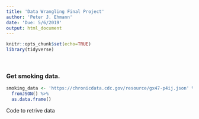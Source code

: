 ```yaml
---
title: 'Data Wrangling Final Project'
author: 'Peter J. Ehmann'
date: 'Due: 5/6/2019'
output: html_document
---
```


```r
knitr::opts_chunk$set(echo=TRUE)
library(tidyverse)
```

<br>

### Get smoking data.

```r
smoking_data <- 'https://chronicdata.cdc.gov/resource/gx47-p4ij.json' %>% 
  fromJSON() %>% 
  as.data.frame()
```

Code to retrive data

<br>
